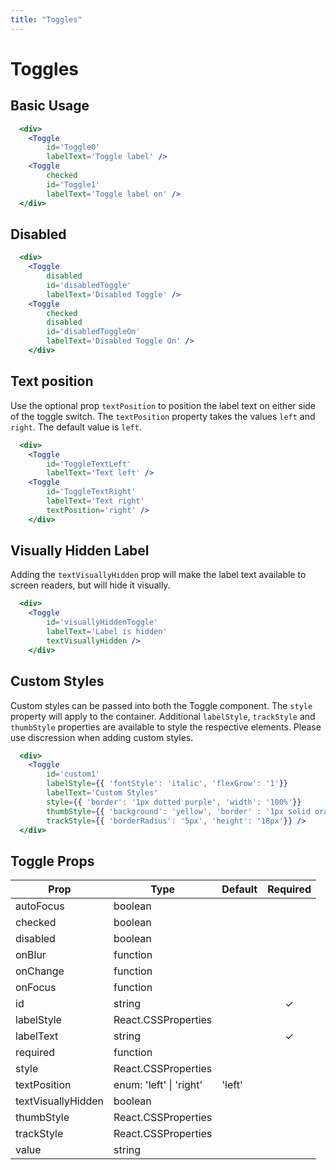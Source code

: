```yaml
---
title: "Toggles"
---
```


# Toggles

## Basic Usage

```.jsx
  <div>
    <Toggle
        id='Toggle0'
        labelText='Toggle label' />
    <Toggle
        checked
        id='Toggle1'
        labelText='Toggle label on' />
  </div>
```

## Disabled

```.jsx
  <div>
    <Toggle
        disabled
        id='disabledToggle'
        labelText='Disabled Toggle' />
    <Toggle
        checked
        disabled
        id='disabledToggleOn'
        labelText='Disabled Toggle On' />
    </div>
```

## Text position
Use the optional prop `textPosition` to position the label text on either side of the toggle switch.
The `textPosition` property takes the values `left` and `right`. The default value is `left`.

```.jsx
  <div>
    <Toggle
        id='ToggleTextLeft'
        labelText='Text left' />
    <Toggle
        id='ToggleTextRight'
        labelText='Text right'
        textPosition='right' />
    </div>
```

## Visually Hidden Label
Adding the `textVisuallyHidden` prop will make the label text available to screen readers, but will hide it visually.

```.jsx
  <div>
    <Toggle
        id='visuallyHiddenToggle'
        labelText='Label is hidden'
        textVisuallyHidden />
    </div>
```

## Custom Styles
Custom styles can be passed into both the Toggle component.  The `style` property will apply to the container.
Additional `labelStyle`, `trackStyle` and `thumbStyle` properties are available to style the respective elements.
Please use discression when adding custom styles.

```.jsx
  <div>
    <Toggle
        id='custom1'
        labelStyle={{ 'fontStyle': 'italic', 'flexGrow': '1'}}
        labelText='Custom Styles'
        style={{ 'border': '1px dotted purple', 'width': '100%'}}
        thumbStyle={{ 'background': 'yellow', 'border' : '1px solid orange', 'boxShadow': '0 0 0' }}
        trackStyle={{ 'borderRadius': '5px', 'height': '18px'}} />
  </div>
```


## Toggle Props

| Prop                   | Type | Default | Required    |
| -----------------------|------|---------|:-----------:|
| autoFocus | boolean | |
| checked | boolean | |
| disabled | boolean | |
| onBlur | function | |
| onChange | function | |
| onFocus | function | |
| id | string | | &#10003;
| labelStyle | React.CSSProperties | |
| labelText | string | | &#10003;
| required | function | |
| style | React.CSSProperties | |
| textPosition  | enum: 'left' &#124; 'right' | 'left' |
| textVisuallyHidden | boolean | |
| thumbStyle | React.CSSProperties | |
| trackStyle | React.CSSProperties | |
| value | string | |

